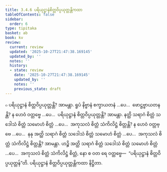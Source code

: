 ```yaml
---
title: 3.4.6 ပရိယုဋ္ဌာနံစိတ္တဝိပ္ပယုတ္တန္တိကထာ
tableOfContents: false
sidebar:
  order: 6
type: tipitaka
basket: ab
book: kv
review:
  current: review
  updated: '2025-10-27T21:47:38.169145'
  updated_by: ''
  notes: ''
  history:
  - state: review
    date: '2025-10-27T21:47:38.169145'
    updated_by: ''
    notes: ''
    previous_state: draft
---
```



<ReviewStatus review={frontmatter.review} showDetails={true} />

<HypothesisAnnotation frontmatter={frontmatter} />

<DynamicBreadcrumb />

<Division number="702" book="kv" e="ch" v="32" p="363">

<Paragraph number="2251" book="kv">
๐ ပရိယုဋ္ဌာနံ စိတ္တဝိပ္ပယုတ္တန္တိ? အာမန္တာ. ရူပံ နိဗ္ဗာနံ စက္ခာယတနံ …ပေ…  ဖောဋ္ဌဗ္ဗာယတနန္တိ? န ဟေဝံ ဝတ္တဗ္ဗေ …ပေ…  ပရိယုဋ္ဌာနံ စိတ္တဝိပ္ပယုတ္တန္တိ? အာမန္တာ. နတ္ထိ သရာဂံ စိတ္တံ သဒေါသံ စိတ္တံ သမောဟံ စိတ္တံ …ပေ…  အကုသလံ စိတ္တံ သံကိလိဋ္ဌံ စိတ္တန္တိ? န ဟေဝံ ဝတ္တဗ္ဗေ …ပေ…  နနု အတ္ထိ သရာဂံ စိတ္တံ သဒေါသံ စိတ္တံ သမောဟံ စိတ္တံ …ပေ…  အကုသလံ စိတ္တံ သံကိလိဋ္ဌံ စိတ္တန္တိ? အာမန္တာ. ဟဉ္စိ အတ္ထိ သရာဂံ စိတ္တံ သဒေါသံ စိတ္တံ သမောဟံ စိတ္တံ …ပေ…  အကုသလံ စိတ္တံ သံကိလိဋ္ဌံ စိတ္တံ, နော စ ဝတ ရေ ဝတ္တဗ္ဗေ—  “ပရိယုဋ္ဌာနံ စိတ္တဝိပ္ပယုတ္တန်”တိ.

</Paragraph>
</Division>

<Paragraph number="2252" type="center" book="kv">
ပရိယုဋ္ဌာနံ စိတ္တဝိပ္ပယုတ္တန္တိကထာ နိဋ္ဌိတာ.
</Paragraph>